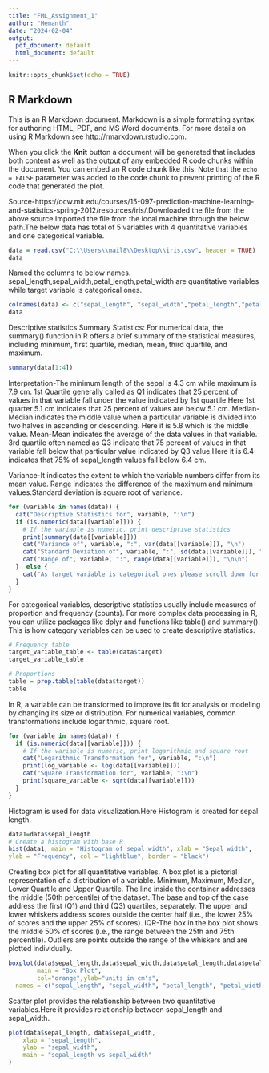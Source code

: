 ---
title: "FML_Assignment_1"
author: "Hemanth"
date: "2024-02-04"
output:
  pdf_document: default
  html_document: default
---

```{r setup, include=FALSE}
knitr::opts_chunk$set(echo = TRUE)
```

## R Markdown

This is an R Markdown document. Markdown is a simple formatting syntax for authoring HTML, PDF, and MS Word documents. For more details on using R Markdown see <http://rmarkdown.rstudio.com>.

When you click the **Knit** button a document will be generated that includes both content as well as the output of any embedded R code chunks within the document. You can embed an R code chunk like this:
Note that the `echo = FALSE` parameter was added to the code chunk to prevent printing of the R code that generated the plot.


Source-https://ocw.mit.edu/courses/15-097-prediction-machine-learning-and-statistics-spring-2012/resources/iris/.Downloaded the file from the above source.Imported the file from the local machine through the below path.The below data has total of 5 variables with 4 quantitative variables and one categorical variable.
```{r}

data = read.csv("C:\\Users\\mail8\\Desktop\\iris.csv", header = TRUE)
data
```
Named the columns to below names.
sepal_length,sepal_width,petal_length,petal_width are quantitative variables 
while target variable is categorical ones.
```{r}
colnames(data) <- c("sepal_length", "sepal_width","petal_length","petal_width","target")
data
```
Descriptive statistics 
Summary Statistics: For numerical data, the summary() function in R offers a brief summary of the statistical measures, including minimum, first quartile, median, mean, third quartile, and maximum.

```{r}
summary(data[1:4])
```
Interpretation-The minimum length of the sepal is 4.3 cm while maximum is 7.9 cm.
1st Quartile generally called as Q1 indicates that 25 percent of values in that variable fall under the value indicated by 1st quartile.Here 1st quarter 5.1 cm indicates that 25 percent of values are below 5.1 cm.
Median-Median indicates the middle value when a particular variable is divided into two halves in ascending or descending. Here it is 5.8 which is the middle value.
Mean-Mean indicates the average of the data values in that variable.
3rd quartile often named as Q3 indicate that 75 percent of values in that variable fall below that particular value indicated by Q3 value.Here it is 6.4 indicates that 75% of sepal_length values fall below 6.4 cm.

Variance-It indicates the extent to which the variable numbers differ from its mean value.
Range indicates the difference of the maximum and minimum values.Standard deviation is square root of variance.

```{r}
for (variable in names(data)) {
  cat("Descriptive Statistics for", variable, ":\n")
  if (is.numeric(data[[variable]])) {
    # If the variable is numeric, print descriptive statistics
    print(summary(data[[variable]]))
    cat("Variance of", variable, ":", var(data[[variable]]), "\n")
    cat("Standard Deviation of", variable, ":", sd(data[[variable]]), "\n")
    cat("Range of", variable, ":", range(data[[variable]]), "\n\n")
  }  else {
    cat("As target variable is categorical ones please scroll down for summary of target variable")
  }
}

```


For categorical variables, descriptive statistics usually include measures of proportion and frequency (counts). For more complex data processing in R, you can utilize packages like dplyr and functions like table() and summary(). This is how category variables can be used to create descriptive statistics.

```{r}
# Frequency table
target_variable_table <- table(data$target)
target_variable_table

```
```{r}
# Proportions
table = prop.table(table(data$target))
table
```
In R, a variable can be transformed to improve its fit for analysis or modeling by changing its size or distribution. For numerical variables, common transformations include logarithmic, square root.

```{r}

for (variable in names(data)) {
  if (is.numeric(data[[variable]])) {
    # If the variable is numeric, print logarithmic and square root
    cat("Logarithmic Transformation for", variable, ":\n")
    print(log_variable <- log(data[[variable]]))
    cat("Square Transformation for", variable, ":\n")
    print(square_variable <- sqrt(data[[variable]]))
  }
}

```
Histogram is used for data visualization.Here Histogram is created for sepal length.

```{r}
data1=data$sepal_length
# Create a histogram with base R
hist(data1, main = "Histogram of sepal_width", xlab = "Sepal_width", 
ylab = "Frequency", col = "lightblue", border = "black")

```
Creating box plot for all quantitative variables.
A box plot is a pictorial representation of a distribution of a variable.
Minimum, Maximum, Median, Lower Quartile and Upper Quartile.
The line inside the container addresses the middle (50th percentile) of the dataset.
The base and top of the case address the first (Q1) and third (Q3) quartiles, separately.
The upper and lower whiskers address scores outside the center half (i.e., the lower 25% of scores and the upper 25% of scores).
IQR-The box in the box plot shows the middle 50% of scores (i.e., the range between the 25th and 75th percentile).
Outliers are points outside the range of the whiskers and are plotted individually.
```{r}
boxplot(data$sepal_length,data$sepal_width,data$petal_length,data$petal_width,
        main = "Box_Plot",
        col="orange",ylab="units in cm's",
  names = c("sepal_length", "sepal_width", "petal_length", "petal_width"))
```
Scatter plot provides the relationship between  two quantitative variables.Here it provides relationship between sepal_length and sepal_width.

```{r}
plot(data$sepal_length, data$sepal_width,
    xlab = "sepal_length",
    ylab = "sepal_width",
    main = "sepal_length vs sepal_width"
)
```




